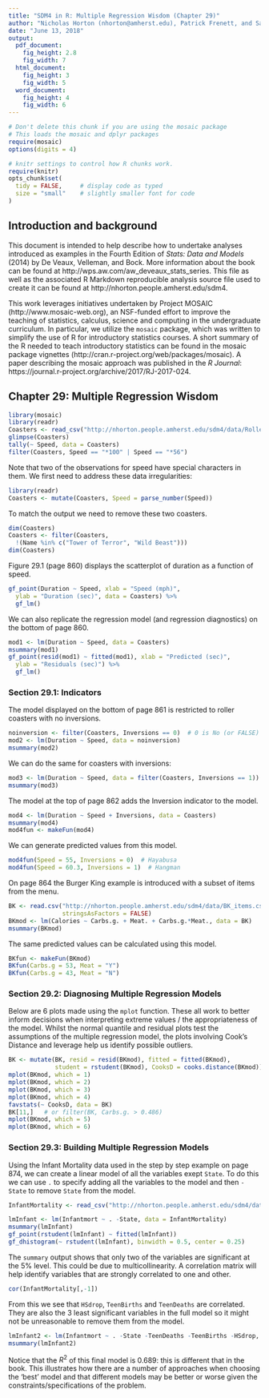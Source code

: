 ```yaml
---
title: "SDM4 in R: Multiple Regression Wisdom (Chapter 29)"
author: "Nicholas Horton (nhorton@amherst.edu), Patrick Frenett, and Sarah McDonald"
date: "June 13, 2018"
output: 
  pdf_document:
    fig_height: 2.8
    fig_width: 7
  html_document:
    fig_height: 3
    fig_width: 5
  word_document:
    fig_height: 4
    fig_width: 6
---
```



```r
# Don't delete this chunk if you are using the mosaic package
# This loads the mosaic and dplyr packages
require(mosaic)
options(digits = 4)
```

```r
# knitr settings to control how R chunks work.
require(knitr)
opts_chunk$set(
  tidy = FALSE,     # display code as typed
  size = "small"    # slightly smaller font for code
)
```

## Introduction and background 

This document is intended to help describe how to undertake analyses introduced 
as examples in the Fourth Edition of *Stats: Data and Models* (2014) by De Veaux, Velleman, and Bock.
More information about the book can be found at http://wps.aw.com/aw_deveaux_stats_series.  This
file as well as the associated R Markdown reproducible analysis source file used to create it can be found at http://nhorton.people.amherst.edu/sdm4.

This work leverages initiatives undertaken by Project MOSAIC (http://www.mosaic-web.org), an NSF-funded effort to improve the teaching of statistics, calculus, science and computing in the undergraduate curriculum. In particular, we utilize the `mosaic` package, which was written to simplify the use of R for introductory statistics courses. A short summary of the R needed to teach introductory statistics can be found in the mosaic package vignettes (http://cran.r-project.org/web/packages/mosaic).
A paper describing the mosaic approach was published in the *R Journal*: https://journal.r-project.org/archive/2017/RJ-2017-024.

## Chapter 29: Multiple Regression Wisdom


```r
library(mosaic)
library(readr)
Coasters <- read_csv("http://nhorton.people.amherst.edu/sdm4/data/Roller_coasters_2014.csv")
glimpse(Coasters)
tally(~ Speed, data = Coasters)
filter(Coasters, Speed == "*100" | Speed == "*56")
```
Note that two of the observations for speed have special characters in them.
We first need to address these data irregularities:
```r
library(readr)
Coasters <- mutate(Coasters, Speed = parse_number(Speed))
```
To match the output we need to remove these two coasters.

```r
dim(Coasters)
Coasters <- filter(Coasters, 
  !(Name %in% c("Tower of Terror", "Wild Beast")))
dim(Coasters)
```


Figure 29.1 (page 860) displays the scatterplot of duration as a function
of speed.

```r
gf_point(Duration ~ Speed, xlab = "Speed (mph)",
  ylab = "Duration (sec)", data = Coasters) %>%
  gf_lm()
```

We can also replicate the regression model (and regression diagnostics)
on the bottom of page 860.

```r
mod1 <- lm(Duration ~ Speed, data = Coasters)
msummary(mod1)
gf_point(resid(mod1) ~ fitted(mod1), xlab = "Predicted (sec)",
  ylab = "Residuals (sec)") %>%
  gf_lm()
```

### Section 29.1: Indicators

The model displayed on the bottom of page 861 is restricted to 
roller coasters with no inversions.
```r
noinversion <- filter(Coasters, Inversions == 0)  # 0 is No (or FALSE)
mod2 <- lm(Duration ~ Speed, data = noinversion)
msummary(mod2)
```

We can do the same for coasters with inversions:
```r
mod3 <- lm(Duration ~ Speed, data = filter(Coasters, Inversions == 1))
msummary(mod3)
```

The model at the top of page 862 adds the Inversion indicator to the
model.

```r
mod4 <- lm(Duration ~ Speed + Inversions, data = Coasters)
msummary(mod4)
mod4fun <- makeFun(mod4)
```

We can generate predicted values from this model.
```r
mod4fun(Speed = 55, Inversions = 0)  # Hayabusa
mod4fun(Speed = 60.3, Inversions = 1)  # Hangman
```

On page 864 the Burger King example is introduced with a subset of items from
the menu.
```r
BK <- read.csv("http://nhorton.people.amherst.edu/sdm4/data/BK_items.csv", 
               stringsAsFactors = FALSE)
BKmod <- lm(Calories ~ Carbs.g. + Meat. + Carbs.g.*Meat., data = BK)
msummary(BKmod)
```
The same predicted values can be calculated using this model.

```r
BKfun <- makeFun(BKmod)
BKfun(Carbs.g = 53, Meat = "Y")
BKfun(Carbs.g = 43, Meat = "N")
```

### Section 29.2: Diagnosing Multiple Regression Models

Below are 6 plots made using the `mplot` function. These all work to better inform decisions when interpreting extreme values / the appropriateness of the model. Whilst the normal quantile and residual plots test the assumptions of the multiple regression model, the plots involving Cook's Distance and leverage help us identify possible outliers. 

```r
BK <- mutate(BK, resid = resid(BKmod), fitted = fitted(BKmod),
             student = rstudent(BKmod), CooksD = cooks.distance(BKmod))
mplot(BKmod, which = 1)
mplot(BKmod, which = 2)
mplot(BKmod, which = 3)
mplot(BKmod, which = 4)
favstats(~ CooksD, data = BK)
BK[11,]   # or filter(BK, Carbs.g. > 0.486)
mplot(BKmod, which = 5)
mplot(BKmod, which = 6)
```

### Section 29.3: Building Multiple Regression Models

Using the Infant Mortality data used in the step by step example on page 874, we can create a linear model of all the variables exept `State`. To do this we can use `.` to specify adding all the variables to the model and then `-State` to remove `State` from the model.

```r
InfantMortality <- read_csv("http://nhorton.people.amherst.edu/sdm4/data/Infant_Mortality.csv")

lmInfant <- lm(Infantmort ~ . -State, data = InfantMortality)
msummary(lmInfant)
gf_point(rstudent(lmInfant) ~ fitted(lmInfant))
gf_dhistogram(~ rstudent(lmInfant), binwidth = 0.5, center = 0.25)
```

The `summary` output shows that only two of the variables are significant at the 5% level. This could be due to multicollinearity. A correlation matrix will help identify variables that are strongly correlated to one and other.

```r
cor(InfantMortality[,-1])
```

From this we see that `HSdrop`, `TeenBirths` and `TeenDeaths` are correlated. They are also the 3 least significant variables in the full model so it might not be unreasonable to remove them from the model.

```r
lmInfant2 <- lm(Infantmort ~ . -State -TeenDeaths -TeenBirths -HSdrop, data = InfantMortality)
msummary(lmInfant2)
```

Notice that the $R^2$ of this final model is 0.689: this is different that in the book. This illustrates how there are a number of approaches when choosing the 'best' model and that different models may be better or worse given the constraints/specifications of the problem.
